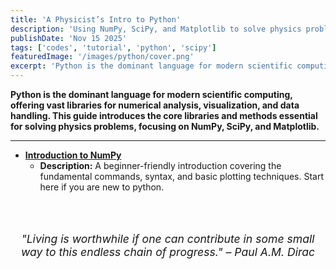 ```yaml
---
title: 'A Physicist’s Intro to Python'
description: 'Using NumPy, SciPy, and Matplotlib to solve physics problems.'
publishDate: 'Nov 15 2025'
tags: ['codes', 'tutorial', 'python', 'scipy']
featuredImage: '/images/python/cover.png'
excerpt: 'Python is the dominant language for modern scientific computing. This guide introduces the core libraries and methods essential for solving physics problems, focusing on NumPy, SciPy, and Matplotlib.'
---
```


**Python is the dominant language for modern scientific computing, offering vast libraries for numerical analysis, visualization, and data handling. This guide introduces the core libraries and methods essential for solving physics problems, focusing on NumPy, SciPy, and Matplotlib.**


---
* **[Introduction to NumPy](/images/python/Numpy.ipynb)**
  * **Description:** A beginner-friendly introduction covering the fundamental commands, syntax, and basic plotting techniques. Start here if you are new to python.

 <!-- Feynman Quote at the end -->
  <div class="feynman-quote">
    "Living is worthwhile if one can contribute in some small way to this endless chain of progress." – Paul A.M. Dirac
  </div>
</Layout>



<style>
  .blog-posts-list__section {
    margin: var(--section-margin) auto;
  }

  .page-hero {
    text-align: center;
    padding: 3rem 0;
  }

  /* Feynman quote styling same as home page */
.feynman-quote {
  margin: 4rem 0;
  font-style: italic;
  text-align: center;
  color: var(--theme-text); /* normal text color, not grey */
  font-size: 1.1rem;
}

.feynman-quote p:last-child {
  font-style: normal; /* author not italic */
  font-weight: 500;
  margin-top: 1.5rem;
}

</style>
